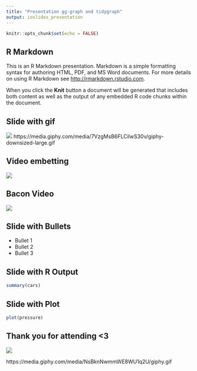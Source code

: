 ```yaml
---
title: "Presentation gg-graph and tidygraph"
output: ioslides_presentation
---
```


```r
knitr::opts_chunk$set(echo = FALSE)
```

## R Markdown

This is an R Markdown presentation. Markdown is a simple formatting syntax for authoring HTML, PDF, and MS Word documents. For more details on using R Markdown see <http://rmarkdown.rstudio.com>.

When you click the **Knit** button a document will be generated that includes both content as well as the output of any embedded R code chunks within the document.

## Slide with gif

![](https://media.giphy.com/media/7VzgMsB6FLCilwS30v/giphy-downsized-large.gif)
https://media.giphy.com/media/7VzgMsB6FLCilwS30v/giphy-downsized-large.gif

## Video embetting

![](https://youtu.be/zNzZ1PfUDNk)

## Bacon Video

![](https://www.youtube.com/watch?v=Fj7HxmsN-iQ)

## Slide with Bullets

- Bullet 1
- Bullet 2
- Bullet 3

## Slide with R Output

```r
summary(cars)
```

## Slide with Plot

```r
plot(pressure)
```

## Thank you for attending <3

![](https://media.giphy.com/media/NsBknNwmmWE8WU1q2U/giphy.gif)

https://media.giphy.com/media/NsBknNwmmWE8WU1q2U/giphy.gif
